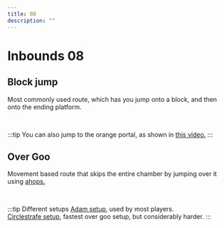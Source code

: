 ```yaml
---
title: 08
description: ""
---
```


# Inbounds 08


<Tabs queryString="tab" defaultValue="beginner" className="tabs tabs--block">
<TabItem value="beginner" label="Beginner" attributes={{className: "beginner"}}>

## Block jump
Most commonly used route, which has you jump onto a block, and then onto the ending platform.

<YouTube url="https://www.youtube.com/watch?v=H7re62Wj554"/>
<br/>

:::tip 
You can also jump to the orange portal, as shown in [this video.](https://youtu.be/vmyyRNIbiB0)
:::

</TabItem>
<TabItem value="advanced" label="Advanced" attributes={{className: "advanced"}}>

## Over Goo

Movement based route that skips the entire chamber by jumping over it using [ahops.](/tricks/movement/ahop)

<YouTube url="https://www.youtube.com/watch?v=JZ8eI-wdW5E"/>
<br/>

:::tip Different setups
[Adam setup,](https://youtu.be/_dtT9HZmVdo) used by most players.  
[Circlestrafe setup,](https://youtu.be/WEjFAkwkwKs) fastest over goo setup, but considerably harder.
:::

</TabItem>
</Tabs>